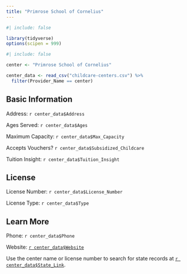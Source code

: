 ```yaml
---
title: "Primrose School of Cornelius"
---
```


```r
#| include: false

library(tidyverse)
options(scipen = 999)
```

```r
#| include: false

center <- "Primrose School of Cornelius"

center_data <- read_csv("childcare-centers.csv") %>%
  filter(Provider_Name == center) 
```

## Basic Information

Address: `r center_data$Address`

Ages Served: `r center_data$Ages`

Maximum Capacity: `r center_data$Max_Capacity`

Accepts Vouchers? `r center_data$Subsidized_Childcare`

Tuition Insight: `r center_data$Tuition_Insight`

## License

License Number: `r center_data$License_Number`

License Type: `r center_data$Type`

## Learn More

Phone: `r center_data$Phone`

Website: [`r center_data$Website`](%60r%20center_data$Website%60){target="“_blank”"}

Use the center name or license number to search for state records at [`r center_data$State_Link`](%60r%20center_data$State_Link%60){target="“_blank”"}.
